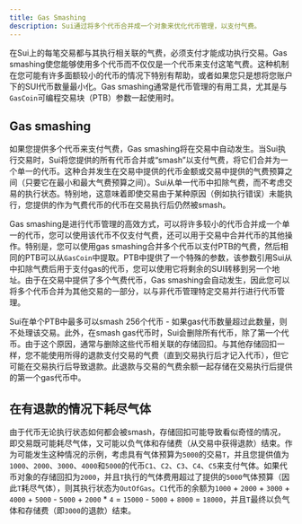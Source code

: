 ```yaml
---
title: Gas Smashing
description: Sui通过将多个代币合并成一个对象来优化代币管理，以支付气费。
---
```


在Sui上的每笔交易都与其执行相关联的气费，必须支付才能成功执行交易。Gas smashing使您能够使用多个代币而不仅仅是一个代币来支付这笔气费。这种机制在您可能有许多面额较小的代币的情况下特别有帮助，或者如果您只是想将您账户下的SUI代币数量最小化。Gas smashing通常是代币管理的有用工具，尤其是与`GasCoin`可编程交易块（PTB）参数一起使用时。

## Gas smashing

如果您提供多个代币来支付气费，Gas smashing将在交易中自动发生。当Sui执行交易时，Sui将您提供的所有代币合并或“smash”以支付气费，将它们合并为一个单一的代币。这种合并发生在交易中提供的代币金额或交易中提供的气费预算之间（只要它在最小和最大气费预算之间）。Sui从单一代币中扣除气费，而不考虑交易的执行状态。特别地，这意味着即使交易由于某种原因（例如执行错误）未能执行，您提供的作为气费代币的代币在交易执行后仍然被smash。

Gas smashing是进行代币管理的高效方式，可以将许多较小的代币合并成一个单一的代币，您可以使用该代币不仅支付气费，还可以用于交易中合并代币的其他操作。特别是，您可以使用gas smashing合并多个代币以支付PTB的气费，然后相同的PTB可以从`GasCoin`中提取。PTB中提供了一个特殊的参数，该参数引用Sui从中扣除气费后用于支付gas的代币，您可以使用它将剩余的SUI转移到另一个地址。由于在交易中提供了多个气费代币，Gas smashing会自动发生，因此您可以将多个代币合并为其他交易的一部分，以与非代币管理特定交易并行进行代币管理。

Sui在单个PTB中最多可以smash 256个代币 - 如果gas代币数量超过此数量，则不处理该交易。此外，在smash gas代币时，Sui会删除所有代币，除了第一个代币。由于这个原因，通常与删除这些代币相关联的存储回扣。与其他存储回扣一样，您不能使用所得的退款支付交易的气费（直到交易执行后才记入代币），但它可能在交易执行后导致退款。此退款与交易的气费余额一起存储在交易执行后提供的第一个gas代币中。

## 在有退款的情况下耗尽气体

由于代币无论执行状态如何都会被smash，存储回扣可能导致看似奇怪的情况，即交易既可能耗尽气体，又可能以负气体和存储费（从交易中获得退款）结束。作为可能发生这种情况的示例，考虑具有气体预算为`5000`的交易`T`，并且您提供值为`1000`、`2000`、`3000`、`4000`和`5000`的代币`C1`、`C2`、`C3`、`C4`、`C5`来支付气体。如果代币对象的存储回扣为`2000`，并且`T`执行的气体费用超过了提供的`5000`气体预算（因此`T`耗尽气体），则其执行状态为`OutOfGas`。`C1`代币的余额为`1000` + `2000` + `3000` + `4000` + `5000` - `5000` + `2000` * `4` = `15000` - `5000` + `8000` = `18000`，并且`T`最终以负气体和存储费（即`3000`的退款）结束。
